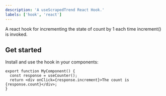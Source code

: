 ```yaml
---
description: 'A useScrapedTrend React Hook.'
labels: ['hook', 'react']
---
```


A react hook for incrementing the state of count by 1 each time increment() is invoked.

## Get started

Install and use the hook in your components:

```tsx
export function MyComponent() {
  const response = useCounter();
  return <div onClick={response.increment}>The count is {response.count}</div>;
}
```
